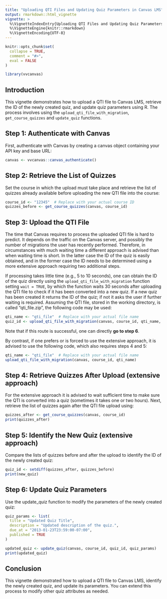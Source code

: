 ```yaml
---
title: "Uploading QTI Files and Updating Quiz Parameters in Canvas LMS"
output: rmarkdown::html_vignette
vignette: >
  %\VignetteIndexEntry{Uploading QTI Files and Updating Quiz Parameters in Canvas LMS}
  %\VignetteEngine{knitr::rmarkdown}
  %\VignetteEncoding{UTF-8}
---
```


```r
knitr::opts_chunk$set(
  collapse = TRUE,
  comment = "#>",
  eval = FALSE
)
```

```r
library(vvcanvas)
```


## Introduction

This vignette demonstrates how to upload a QTI file to Canvas LMS, retrieve the ID of the newly created quiz, and update quiz parameters using R. The process involves using the `upload_qti_file_with_migration`, `get_course_quizzes` and `update_quiz` functions.

## Step 1: Authenticate with Canvas

First, authenticate with Canvas by creating a canvas object containing your API key and base URL:

```r
canvas <- vvcanvas::canvas_authenticate()
```


## Step 2: Retrieve the List of Quizzes

Set the course in which the upload must take place and retrieve the list of quizzes already available before uploading the new QTI file into the course: 


```r
course_id <- "12345"  # Replace with your actual course ID
quizzes_before <- get_course_quizzes(canvas, course_id)
```


## Step 3: Upload the QTI File

The time that Canvas requires to process the uploaded QTI file is hard to predict. It depends on the traffic on the Canvas server, and possibly the number of migrations the user has recently performed. Therefore, in circumstances with much waiting time a different approach is advised than when waiting time is short. In the latter case the ID of the quiz is easily obtained, and in the former case the ID needs to be determined using a more extensive approach requiring two additional steps. 

If processing takes little time (e.g., 5 to 10 seconds), one can obtain the ID of the quiz directly using the `upload_qti_file_with_migration` function setting `wait = TRUE`, by which the function waits 30 seconds after uploading the QTI file to check if it has been converted into a new quiz. If a new quiz has been created it returns the ID of the quiz; if not it asks the user if further waiting is required. Assuming the QTI file, stored in the working directory, is called "qti_file.zip", the following code may be used:

```r
qti_name <- "qti_file"  # Replace with your actual file name
quiz_id <- upload_qti_file_with_migration(canvas, course_id, qti_name, wait = TRUE)
```

Note that if this route is successful, one can directly **go to step 6**.

By contrast, if one prefers or is forced to use the extensive approach, it is advised to use the following code, which also requires steps 4 and 5:

```r
qti_name <- "qti_file"  # Replace with your actual file name
upload_qti_file_with_migration(canvas, course_id, qti_name)
```



## Step 4: Retrieve Quizzes After Upload (extensive approach)

For the extensive approach it is advised to wait sufficient time to make sure the QTI is converted into a quiz (sometimes it takes one or two hours). Next, retrieve the list of quizzes again after the QTI file upload using: 
 
```r
quizzes_after <- get_course_quizzes(canvas, course_id)
print(quizzes_after)
```

## Step 5: Identify the New Quiz (extensive approach)

Compare the lists of quizzes before and after the upload to identify the ID of the newly created quiz: 

```r
quiz_id <- setdiff(quizzes_after, quizzes_before)
print(new_quiz)
```

## Step 6: Update Quiz Parameters

Use the update_quiz function to modify the parameters of the newly created quiz: 

```r
quiz_params <- list(
  title = "Updated Quiz Title",
  description = "Updated description of the quiz.",
  due_at = "2013-01-23T23:59:00-07:00",
  published = TRUE
)

updated_quiz <- update_quiz(canvas, course_id, quiz_id, quiz_params)
print(updated_quiz)

```

## Conclusion
This vignette demonstrated how to upload a QTI file to Canvas LMS, identify the newly created quiz, and update its parameters. You can extend this process to modify other quiz attributes as needed.

